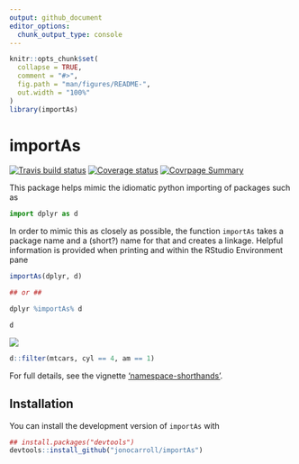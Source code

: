 ```yaml
---
output: github_document
editor_options: 
  chunk_output_type: console
---
```


<!-- README.md is generated from README.Rmd. Please edit that file -->

```r
knitr::opts_chunk$set(
  collapse = TRUE,
  comment = "#>",
  fig.path = "man/figures/README-",
  out.width = "100%"
)
library(importAs)
```

# importAs

[![Travis build status](https://travis-ci.org/jonocarroll/importAs.svg?branch=master)](https://travis-ci.org/jonocarroll/importAs)
[![Coverage status](https://codecov.io/gh/jonocarroll/importAs/branch/master/graph/badge.svg)](https://codecov.io/github/jonocarroll/importAs?branch=master)
[![Covrpage Summary](https://img.shields.io/badge/covrpage-Last_Build_2018_10_10-brightgreen.svg)](http://tinyurl.com/ybwc9qt4)

This package helps mimic the idiomatic python importing of packages such as

```python
import dplyr as d
```

In order to mimic this as closely as possible, the function `importAs` takes a 
package name and a (short?) name for that and creates a linkage. Helpful information
is provided when printing and within the RStudio Environment pane

```r
importAs(dplyr, d)

## or ##

dplyr %importAs% d

d
```

![](./tools/environment.png)


```r
d::filter(mtcars, cyl == 4, am == 1)
```

For full details, see the vignette ['namespace-shorthands'](https://jonocarroll.github.io/importAs/articles/namespace-shorthands.html).

## Installation

You can install the development version of `importAs` with

```r
## install.packages("devtools")
devtools::install_github("jonocarroll/importAs")
```

